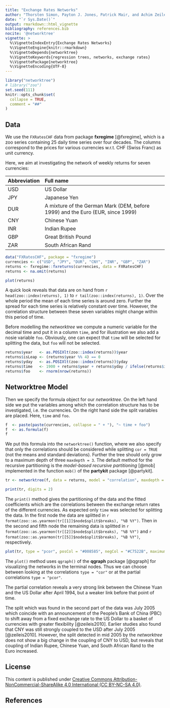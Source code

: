 ```yaml
---
title: "Exchange Rates Networks"
author: "Thorsten Simon, Payton J. Jones, Patrick Mair, and Achim Zeileis"
date: "`r Sys.Date()`"
output: rmarkdown::html_vignette
bibliography: references.bib
nocite: '@networktree'
vignette: >
  %\VignetteIndexEntry{Exchange Rates Networks}
  %\VignetteEngine{knitr::rmarkdown}
  %\VignetteDepends{networktree}
  %\VignetteKeywords{regression trees, networks, exchange rates}
  %\VignettePackage{networktree}
  %\VignetteEncoding{UTF-8}
---
```


```r
library("networktree")
# library("zoo")
set.seed(111)
knitr::opts_chunk$set(
  collapse = TRUE,
  comment = "##"
)
```

## Data

We use the `FXRatesCHF` data from package **fxregime** [@fxregime],
which is a  zoo series containing 25 daily time series over four decades.
The columns correspond to the prices for various currencies w.r.t. CHF
(Swiss Franc)
as unit currency.

Here, we aim at investigating the network of weekly returns for
seven currencies:

| Abbreviation | Full name  |
|:---|:--------------------------------------------------------------------|
| USD  | US Dollar |
| JPY  | Japanese Yen |
| DUR  | A mixture of the German Mark (DEM, before 1999) and the Euro (EUR, since 1999)   |
| CNY  | Chinese Yuan |
| INR  | Indian Rupee |
| GBP  | Great British Pound |
| ZAR  | South African Rand |


```r
data("FXRatesCHF", package = "fxregime")
currencies <- c("USD", "JPY", "DUR", "CNY", "INR", "GBP", "ZAR")
returns <- fxregime::fxreturns(currencies, data = FXRatesCHF)
returns <- na.omit(returns)
```

```r
plot(returns)
```

A quick look reveals that data are on hand from `r head(zoo::index(returns), 1)`
to `r tail(zoo::index(returns), 1)`. Over the whole period the mean of each time
series is around zero. Further the spread for each time series is relatively
constant over time. However, the correlation structure between these seven
variables might change within this period of time.

Before modelling the _networktree_ we compute a numeric variable for the
decimal time and put it in a column `time`, and for illustration we also
add a nosie variable `foo`. Obviously, one can expect that `time` will
be selected for splitting the data, but `foo` will not be selected.

```r
returns$year   <- as.POSIXlt(zoo::index(returns))$year
returns$isLeap <- (returns$year %% 4) == 0
returns$yday   <- as.POSIXlt(zoo::index(returns))$yday
returns$time   <- 1900 + returns$year + returns$yday / ifelse(returns$isLeap, 366, 365)
returns$foo    <- rnorm(nrow(returns))
```

## Networktree Model

Then we specify the formula object for our _networktree_. On the left hand side we put
the variables among which the correlation structure has to be investigated,
i.e. the currencies. On the right hand side the split variables are placed. Here,
`time` and `foo`.

```r
f  <- paste(paste(currencies, collapse = " + "), "~ time + foo")
f  <- as.formula(f)
f
```

We put this formula into the `networktree()` function, where we also
specify that only the correlations should be considered while splitting `cor = TRUE`
(not the means and standard deviations). Further the tree should only grow to a maximum
depth of three `maxdepth = 3`. The default method for the recursive partitioning
is the _model-based recursive partitioning_ [@mob] implemented in the
function `mob()` of the **partykit** package [@partykit].

```r
tr <- networktree(f, data = returns, model = "correlation", maxdepth = 3)
```

```r
print(tr, digits = 2)
```

The `print()` method gives the partitioning of the data and the fitted coefficients
which are the correlations between the exchange return rates of the different
currencies. As expected only `time` was selected for splitting the data.
In the first node the data are splitted in
`r format(zoo::as.yearmon(tr[[1]]$node$split$breaks), "%B %Y")`.
Then in the second and fifth node the remaining data is splitted in
`r format(zoo::as.yearmon(tr[[2]]$node$split$breaks), "%B %Y")` and
`r format(zoo::as.yearmon(tr[[5]]$node$split$breaks), "%B %Y")`,
respectively.


```r
plot(tr, type = "pcor", posCol = "#008585", negCol = "#C7522B", maximum = 1)
```

The `plot()` method uses `qgraph()` of the **qgraph** package [@qgraph] for
visualizing the networks in the terminal nodes.  Thus we can choose between
looking at the correlations `type = "cor"` or at the partial correlations
`type = "pcor"`.

The partial correlation reveals a very strong link between the Chinese Yuan and
the US Dollar after April 1994, but a weaker link before that point of time.

The split which was found in the second part of the data was July 2005
which coincide with an announcement of the People's Bank of China (PBC)
to shift away from a fixed exchange rate to the US Dollar to a basket
of currencies with greater flexibility [@zeileis2010].
Earlier studies also found that CNY was still strongly coupled to the
USD after July 2005 [@zeileis2010].
However, the split detected in mid 2005 by the _networktree_ does not show
a big change in the coupling of CNY to USD, but reveals that coupling of
Indian Rupee, Chinese Yuan, and South African Rand to the Euro increased.

<!--
The split in April 1994 raises the question why the coupling of CNY to USD
was that weak before that point of time.

```r
# partykit::nodeapply(tr, ids = c(3, 4, 6, 7),
#   FUN = function(n){ plot(CNY ~ USD, data = n$data) })
# 
# partykit::nodeapply(tr, ids = c(3, 4, 6, 7),
#   FUN = function(n){ summary(lm( CNY ~ USD, data = n$data ))$r.squared })

par(mfrow = c(2, 2))
for (i in partykit::nodeids(tr, terminal = TRUE)) {
  sfm <- summary(fm <- lm(CNY ~ USD, data = tr[[i]]$data))
  plot(CNY ~ USD, data = tr[[i]]$data, main = sprintf("node %d", i))
  abline(fm, col = "darkred")
  legend("topleft", bty = "n",
    legend = sprintf("b0 = %.3f (%.3f)\nb1 = %.3f (%.3f)\nR2 = %.3f",
                     sfm$coefficients[1, 1], sfm$coefficients[1, 2],
                     sfm$coefficients[2, 1], sfm$coefficients[2, 2],
                     sfm$r.squared))
  
}
```
-->

## License

This content is published under [Creative Commons Attribution-NonCommercial-ShareAlike 4.0
International (CC BY-NC-SA 4.0)](https://creativecommons.org/licenses/by-nc-sa/4.0/).

## References


